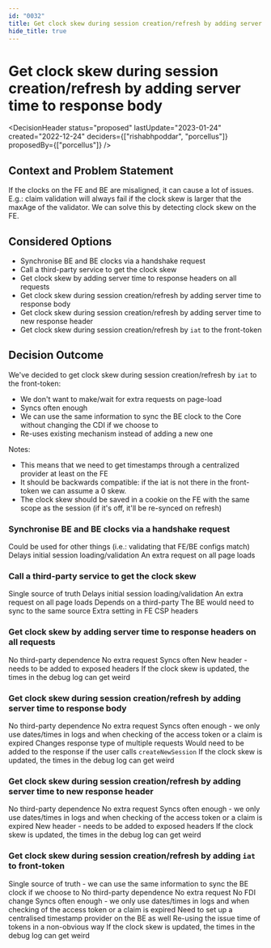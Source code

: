 ```yaml
---
id: "0032"
title: Get clock skew during session creation/refresh by adding server time to response body
hide_title: true
---
```



# Get clock skew during session creation/refresh by adding server time to response body

<DecisionHeader status="proposed" lastUpdate="2023-01-24" created="2022-12-24" deciders={["rishabhpoddar", "porcellus"]} proposedBy={["porcellus"]} />

## Context and Problem Statement

If the clocks on the FE and BE are misaligned, it can cause a lot of issues. E.g.: claim validation will always fail if the clock skew is larger that the maxAge of the validator. We can solve this by detecting clock skew on the FE.

## Considered Options

* Synchronise BE and BE clocks via a handshake request
* Call a third-party service to get the clock skew
* Get clock skew by adding server time to response headers on all requests
* Get clock skew during session creation/refresh by adding server time to response body
* Get clock skew during session creation/refresh by adding server time to new response header
* Get clock skew during session creation/refresh by `iat` to the front-token

## Decision Outcome

We've decided to get clock skew during session creation/refresh by `iat` to the front-token:
- We don't want to make/wait for extra requests on page-load
- Syncs often enough
- We can use the same information to sync the BE clock to the Core without changing the CDI if we choose to
- Re-uses existing mechanism instead of adding a new one

Notes:
- This means that we need to get timestamps through a centralized provider at least on the FE
- It should be backwards compatible: if the iat is not there in the front-token we can assume a 0 skew.
- The clock skew should be saved in a cookie on the FE with the same scope as the session (if it's off, it'll be re-synced on refresh)

### Synchronise BE and BE clocks via a handshake request

<ArgumentPro> Could be used for other things (i.e.: validating that FE/BE configs match) </ArgumentPro>
<ArgumentCon> Delays initial session loading/validation </ArgumentCon>
<ArgumentCon> An extra request on all page loads </ArgumentCon>

### Call a third-party service to get the clock skew

<ArgumentPro> Single source of truth </ArgumentPro>
<ArgumentCon> Delays initial session loading/validation </ArgumentCon>
<ArgumentCon> An extra request on all page loads </ArgumentCon>
<ArgumentCon> Depends on a third-party </ArgumentCon>
<ArgumentCon> The BE would need to sync to the same source </ArgumentCon>
<ArgumentCon> Extra setting in FE CSP headers </ArgumentCon>

### Get clock skew by adding server time to response headers on all requests

<ArgumentPro> No third-party dependence </ArgumentPro>
<ArgumentPro> No extra request </ArgumentPro>
<ArgumentPro> Syncs often </ArgumentPro>
<ArgumentCon> New header - needs to be added to exposed headers </ArgumentCon>
<ArgumentCon> If the clock skew is updated, the times in the debug log can get weird </ArgumentCon>

### Get clock skew during session creation/refresh by adding server time to response body

<ArgumentPro> No third-party dependence </ArgumentPro>
<ArgumentPro> No extra request </ArgumentPro>
<ArgumentPro> Syncs often enough - we only use dates/times in logs and when checking of the access token or a claim is expired </ArgumentPro>
<ArgumentCon> Changes response type of multiple requests </ArgumentCon>
<ArgumentCon> Would need to be added to the response if the user calls `createNewSession` </ArgumentCon>
<ArgumentCon> If the clock skew is updated, the times in the debug log can get weird </ArgumentCon>

### Get clock skew during session creation/refresh by adding server time to new response header

<ArgumentPro> No third-party dependence </ArgumentPro>
<ArgumentPro> No extra request </ArgumentPro>
<ArgumentPro> Syncs often enough - we only use dates/times in logs and when checking of the access token or a claim is expired </ArgumentPro>
<ArgumentCon> New header - needs to be added to exposed headers </ArgumentCon>
<ArgumentCon> If the clock skew is updated, the times in the debug log can get weird </ArgumentCon>

### Get clock skew during session creation/refresh by adding `iat` to front-token

<ArgumentPro> Single source of truth - we can use the same information to sync the BE clock if we choose to </ArgumentPro>
<ArgumentPro> No third-party dependence </ArgumentPro>
<ArgumentPro> No extra request </ArgumentPro>
<ArgumentPro> No FDI change </ArgumentPro>
<ArgumentPro> Syncs often enough - we only use dates/times in logs and when checking of the access token or a claim is expired </ArgumentPro>
<ArgumentCon> Need to set up a centralised timestamp provider on the BE as well </ArgumentCon>
<ArgumentCon> Re-using the issue time of tokens in a non-obvious way </ArgumentCon>
<ArgumentCon> If the clock skew is updated, the times in the debug log can get weird </ArgumentCon>
